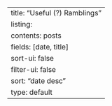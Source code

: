 ---
title: "Useful (?) Ramblings"
listing:
  contents: posts
  fields: [date, title]
  sort-ui: false
  filter-ui: false
  sort: "date desc"
  type: default
---